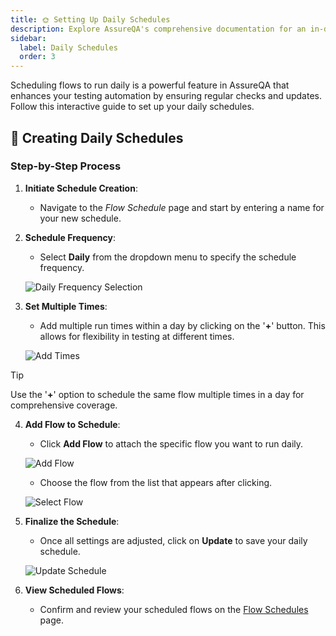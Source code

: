 ```yaml
---
title: 🌞 Setting Up Daily Schedules
description: Explore AssureQA's comprehensive documentation for an in-depth look at our services and tools.
sidebar:
  label: Daily Schedules
  order: 3
---
```


Scheduling flows to run daily is a powerful feature in AssureQA that enhances your testing automation by ensuring regular checks and updates. Follow this interactive guide to set up your daily schedules.

## 📅 Creating Daily Schedules

### Step-by-Step Process

1. **Initiate Schedule Creation**:
   - Navigate to the *Flow Schedule* page and start by entering a name for your new schedule.

2. **Schedule Frequency**:
   - Select **Daily** from the dropdown menu to specify the schedule frequency.

   ![Daily Frequency Selection](../../images/DS1.jpg)

3. **Set Multiple Times**:
   - Add multiple run times within a day by clicking on the '**+**' button. This allows for flexibility in testing at different times.

   ![Add Times](../../images/DS2.jpg)
> [!TIP]
> Use the '**+**' option to schedule the same flow multiple times in a day for comprehensive coverage.

4. **Add Flow to Schedule**:
   - Click **Add Flow** to attach the specific flow you want to run daily.

   ![Add Flow](../../images/DS4.jpg)
   - Choose the flow from the list that appears after clicking.

   ![Select Flow](../../images/DS_5.jpg)

5. **Finalize the Schedule**:
   - Once all settings are adjusted, click on **Update** to save your daily schedule.

   ![Update Schedule](../../images/DS_6.jpg)

6. **View Scheduled Flows**:
   - Confirm and review your scheduled flows on the [Flow Schedules](#) page.
